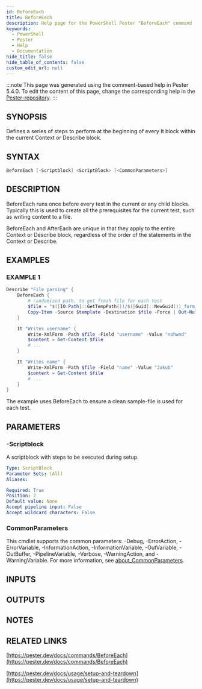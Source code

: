 ```yaml
---
id: BeforeEach
title: BeforeEach
description: Help page for the PowerShell Pester "BeforeEach" command
keywords:
  - PowerShell
  - Pester
  - Help
  - Documentation
hide_title: false
hide_table_of_contents: false
custom_edit_url: null
---
```


:::note This page was generated using the comment-based help in Pester 5.4.0.
To edit the content of this page, change the corresponding help in the [Pester-repository](https://github.com/pester/pester).
:::

## SYNOPSIS

Defines a series of steps to perform at the beginning of every It block within
the current Context or Describe block.

## SYNTAX

```powershell
BeforeEach [-Scriptblock] <ScriptBlock> [<CommonParameters>]
```

## DESCRIPTION

BeforeEach runs once before every test in the current or any child blocks.
Typically this is used to create all the prerequisites for the current test,
such as writing content to a file.

BeforeEach and AfterEach are unique in that they apply to the entire Context
or Describe block, regardless of the order of the statements in the
Context or Describe.

## EXAMPLES

### EXAMPLE 1

```powershell
Describe "File parsing" {
    BeforeEach {
        # randomized path, to get fresh file for each test
        $file = "$([IO.Path]::GetTempPath())/$([Guid]::NewGuid())_form.xml"
        Copy-Item -Source $template -Destination $file -Force | Out-Null
    }

    It "Writes username" {
        Write-XmlForm -Path $file -Field "username" -Value "nohwnd"
        $content = Get-Content $file
        # ...
    }

    It "Writes name" {
        Write-XmlForm -Path $file -Field "name" -Value "Jakub"
        $content = Get-Content $file
        # ...
    }
}
```

The example uses BeforeEach to ensure a clean sample-file is used for each test.

## PARAMETERS

### -Scriptblock

A scriptblock with steps to be executed during setup.

```yaml
Type: ScriptBlock
Parameter Sets: (All)
Aliases:

Required: True
Position: 2
Default value: None
Accept pipeline input: False
Accept wildcard characters: False
```

### CommonParameters

This cmdlet supports the common parameters: -Debug, -ErrorAction, -ErrorVariable, -InformationAction, -InformationVariable, -OutVariable, -OutBuffer, -PipelineVariable, -Verbose, -WarningAction, and -WarningVariable. For more information, see [about_CommonParameters](http://go.microsoft.com/fwlink/?LinkID=113216).

## INPUTS

## OUTPUTS

## NOTES

## RELATED LINKS

[https://pester.dev/docs/commands/BeforeEach](https://pester.dev/docs/commands/BeforeEach)

[https://pester.dev/docs/usage/setup-and-teardown](https://pester.dev/docs/usage/setup-and-teardown)
